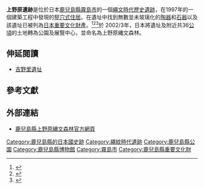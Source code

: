 {{Infobox building
| name                =上野原遺跡
| alternate_names     = 
| image               = Uenohara Jomon No Mori.jpg
| image_alt           =
| image_size          = 250px
| caption             = 上野原縄文森林
| building_type       =
| cost                = 
| location            = 
| address             = 鹿兒島縣霧島市國分上野原縄文森林1-1
| location_town       = 鹿兒島縣霧島市
| location_country    = [[日本|日本]]
| coordinates         = {{coord|31|42|43|N|130|48|7|E|display=inline, title|type:landmark_region:JP_scale:10000}}
| designations        = 
| url                 = [http://www.jomon-no-mori.jp/top.htm 鹿兒島縣上野原縄文森林官方網頁] {{ja}}
| references          = 
}}

'''上野原遺跡'''是位於日本[[鹿兒島縣|鹿兒島縣]][[霧島市|霧島市]]的一個[[繩文時代|繩文時代]][[遺跡|歷史遺跡]]，在1997年的一個建築工程中發現的[[竪穴式住居|竪穴式住居]]。在遺址中找到無數並未玻璃化的[[陶器|陶器]]和[[石器|石器]]以及該遺址已被列為[[日本重要文化財產|日本重要文化財產]]。<ref>{{cite web |url=https://kunishitei.bunka.go.jp/heritage/detail/201/10274 |script-title=ja:鹿児島県上野原遺跡出土品 |language=ja |publisher=[[文化廳|日本文化廳]] |accessdate=2016年6月17日 |archive-date=2019年12月8日 |archive-url=https://web.archive.org/web/20191208023716/https://kunishitei.bunka.go.jp/heritage/detail/201/10274 |dead-url=no }}</ref><ref>{{cite web |url=https://bunka.nii.ac.jp/heritages/detail/159781 |script-title=ja:鹿児島県上野原遺跡出土品 |language=ja |publisher=[[文化廳|日本文化廳]] |accessdate=2016年6月17日 |archive-date=2019年7月27日 |archive-url=https://web.archive.org/web/20190727222342/https://bunka.nii.ac.jp/heritages/detail/159781 |dead-url=no }}</ref><ref>{{cite web |url=https://kunishitei.bunka.go.jp/heritage/detail/401/3228 |script-title=ja:上野原遺跡 |language=ja |publisher=[[文化廳|日本文化廳]] |accessdate=2016年6月17日 |archive-date=2019年12月8日 |archive-url=https://web.archive.org/web/20191208023717/https://kunishitei.bunka.go.jp/heritage/detail/401/3228 |dead-url=no }}</ref>於 2002/3年，日本將遺址及附近共36[[公頃|公頃]]的土地轉為公園及展覽中心，並命名為上野原縄文森林。

==伸延閱讀==
* [[吉野里遺址|吉野里遺址]]

==參考文獻==
{{Reflist}}

==外部連結==
* {{ja}} [https://www.jomon-no-mori.jp/ 鹿兒島縣上野原縄文森林官方網頁]{{Wayback|url=https://www.jomon-no-mori.jp/ |date=20201101014827 }}
{{Commonscat|Uenohara_site|position=left}}
{{DEFAULTSORT:Uenohara iseki}}

[[Category:鹿兒島縣的日本國史跡|Category:鹿兒島縣的日本國史跡]]
[[Category:繩紋時代遺跡|Category:繩紋時代遺跡]]
[[Category:鹿兒島縣公園|Category:鹿兒島縣公園]]
[[Category:鹿兒島縣博物館|Category:鹿兒島縣博物館]]
[[Category:霧島市|Category:霧島市]]
[[Category:鹿兒島縣重要文化財|Category:鹿兒島縣重要文化財]]